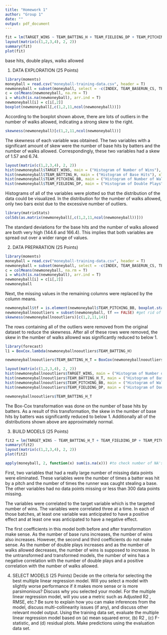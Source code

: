 ```yaml
---
title: "Homework 1"
author: "Group 1"
date: ""
output: pdf_document
---
```


```r
fit = lm(TARGET_WINS ~ TEAM_BATTING_H + TEAM_FIELDING_DP + TEAM_PITCHING_BB, data = newmoneyball)
layout(matrix(c(1,2,3,4), 2, 2))
summary(fit)
plot(fit)
```

base hits, double plays, walks allowed

1. DATA EXPLORATION (25 Points)

```r
library(moments)
moneyball = read.csv("moneyball-training-data.csv", header = T)
newmoneyball = subset(moneyball, select = -c(INDEX, TEAM_BASERUN_CS, TEAM_BATTING_HBP))
c = colMeans(newmoneyball, na.rm = T)
i = which(is.na(newmoneyball), arr.ind = T)
newmoneyball[i] = c[i[,2]]
boxplot(newmoneyball[,c(1,2,11,ncol(newmoneyball))])
```

According to the boxplot shown above, there are lots of outliers in the number of walks allowed, indicating a strong skew to the right. 

```r
skewness(newmoneyball)[c(1,2,11,ncol(newmoneyball))]
```

The skewness of each variable was obtained. The two variables with a significant amount of skew were the number of base hits by batters and the number of walks allowed. Correspondingly, these two variables had a skew of 1.57 and 6.74. 

```r
layout(matrix(c(1,2,3,4), 2, 2))
hist(newmoneyball$TARGET_WINS, main = ("Histogram of Number of Wins"), xlab = ("Number of Wins"))
hist(newmoneyball$TEAM_BATTING_H, main = ("Histogram of Base Hits"), xlab = ("Base Hits"))
hist(newmoneyball$TEAM_PITCHING_BB, main = ("Histogram of Number of Walks Allowed"), xlab = ("Number of Walks Allowed"))
hist(newmoneyball$TEAM_FIELDING_DP, main = ("Histogram of Double Plays"), xlab = ("Double Plays"))
```

Histograms of all of the variables were plotted so that the distribution of the data could be visualized. In the distribution for the number of walks allowed, only two bars exist due to the excessive number of outliers.

```r
library(matrixStats)
colSds(as.matrix(newmoneyball[,c(1,2,11,ncol(newmoneyball))]))
```

The standard deviations for the base hits and the number of walks allowed are both very high (144.6 and 166.4). This implies that both variables are spread out over a wider range of values.  

2. DATA PREPARATION (25 Points)

```r
library(moments)
moneyball = read.csv("moneyball-training-data.csv", header = T)
newmoneyball = subset(moneyball, select = -c(INDEX, TEAM_BASERUN_CS, TEAM_BATTING_HBP))
c = colMeans(newmoneyball, na.rm = T)
i = which(is.na(newmoneyball), arr.ind = T)
newmoneyball[i] = c[i[,2]]
newmoneyball
```

Next, the missing values in the remaining columns were replaced by the column means. 

```r
newmoneyball$tf = is.element(newmoneyball$TEAM_PITCHING_BB, boxplot.stats(newmoneyball$TEAM_PITCHING_BB)$out)
newmoneyballnooutliers = subset(newmoneyball, tf == FALSE) #get rid of outliers
skewness(newmoneyballnooutliers)[c(1,2,11,14)]
```

The rows containing all of the outliers were removed from the original dataset to reduce the skewness. After all of these rows were removed, the skew in the number of walks allowed was significantly reduced to below 1. 

```r
library(forecast)
l1 = BoxCox.lambda(newmoneyballnooutliers$TEAM_BATTING_H)

newmoneyballnooutliers$TEAM_BATTING_H_T = BoxCox(newmoneyballnooutliers$TEAM_BATTING_H, l1)

layout(matrix(c(1,2,3,4), 2, 2))
hist(newmoneyballnooutliers$TARGET_WINS, main = ("Histogram of Number of Wins"), xlab = ("Number of Wins"))
hist(newmoneyballnooutliers$TEAM_BATTING_H_T, main = ("Histogram of Base Hits"), xlab = ("Base Hits"))
hist(newmoneyballnooutliers$TEAM_PITCHING_BB, main = ("Histogram of Walks by Batters"), xlab = ("Walks by Batters"))
hist(newmoneyballnooutliers$TEAM_FIELDING_DP, main = ("Histogram of Double Plays"), xlab = ("Double Plays"))

newmoneyballnooutliers$TEAM_BATTING_H_T
```

The Box-Cox transformation was done on the number of base hits by batters. As a result of this transformation, the skew in the number of base hits by batters was significantly reduced to below 1. Additionally all of the distributions shown above are approximately normal.  

3. BUILD MODELS (25 Points)

```r
fit2 = lm(TARGET_WINS ~ TEAM_BATTING_H_T + TEAM_FIELDING_DP + TEAM_PITCHING_BB, data = newmoneyballnooutliers)
summary(fit2)
layout(matrix(c(1,2,3,4), 2, 2))
plot(fit2)
```

```r
apply(moneyball, 2, function(x) sum(is.na(x))) #to check number of NA's
```

First, two variables that had a really large number of missing data points were eliminated. These variables were the number of times a batter was hit by a pitch and the number of times the runner was caught stealing a base. The other variables had no data points missing or less than 300 data points missing.  

The variables were correlated to the target variable which is the targeted number of wins. The variables were correlated three at a time. In each of those batches, at least one variable was anticipated to have a positive effect and at least one was anticipated to have a negative effect. 

The first coefficients in this model both before and after transformation make sense. As the number of base runs increases, the number of wins also increases. However, the second and third coefficients do not make sense. As the number of double plays increases and as the number of walks allowed decreases, the number of wins is supposed to increase. In the untransformed and transformed models, the number of wins has a negative correlation with the number of double plays and a positive correlation with the number of walks allowed. 

4. SELECT MODELS (25 Points)
Decide on the criteria for selecting the best multiple linear regression model. Will you select a model with slightly
worse performance if it makes more sense or is more parsimonious? Discuss why you selected your model.
For the multiple linear regression model, will you use a metric such as Adjusted R2
, RMSE, etc.? Be sure to
explain how you can make inferences from the model, discuss multi-collinearity issues (if any), and discuss other
relevant model output. Using the training data set, evaluate the multiple linear regression model based on (a)
mean squared error, (b) R2
, (c) F-statistic, and (d) residual plots. Make predictions using the evaluation data set.


